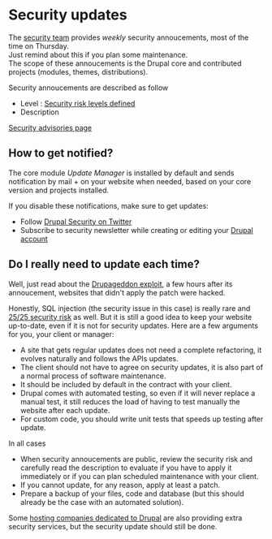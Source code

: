# Security updates

The [security team](https://www.drupal.org/drupal-security-team/general-information) provides _weekly_ security annoucements, most of the time on Thursday.  
Just remind about this if you plan some maintenance.  
The scope of these annoucements is the Drupal core and contributed projects (modules, themes, distributions).

Security annoucements are described as follow

*   Level : [Security risk levels defined](https://www.drupal.org/drupal-security-team/security-risk-levels-defined)
*   Description

[Security advisories page](https://www.drupal.org/security)

## How to get notified?

The core module _Update Manager_ is installed by default and sends notification by mail + on your website when needed, based on your core version and projects installed.

If you disable these notifications, make sure to get updates:

*   Follow [Drupal Security on Twitter](https://twitter.com/drupalsecurity)
*   Subscribe to security newsletter while creating or editing your [Drupal account](https://www.drupal.org/user/register)

## Do I really need to update each time?

Well, just read about the [Drupageddon exploit](https://www.drupal.org/drupalsa05FAQ), a few hours after its annoucement, websites that didn't apply the patch were hacked.

Honestly, SQL injection (the security issue in this case) is really rare and [25/25 security risk](https://www.drupal.org/SA-CORE-2014-005) as well.
But it is still a good idea to keep your website up-to-date, even if it is not for security updates. Here are a few arguments for you, your client or manager:

*   A site that gets regular updates does not need a complete refactoring, it evolves naturally and follows the APIs updates.
*   The client should not have to agree on security updates, it is also part of a normal process of software maintenance.
*   It should be included by default in the contract with your client.
*   Drupal comes with automated testing, so even if it will never replace a manual test, it still reduces the load of having to test manually the website after each update.
*   For custom code, you should write unit tests that speeds up testing after update.

In all cases

*   When security annoucements are public, review the security risk and carefully read the description to evaluate if you have to apply it immediately or if you can plan scheduled maintenance with your client.
*   If you cannot update, for any reason, apply at least a patch.
*   Prepare a backup of your files, code and database (but this should already be the case with an automated solution).

Some [hosting companies dedicated to Drupal](/deploy/drupal-hosting-for-evaluation-and-production) are also providing extra security services, but the security update should still be done.
